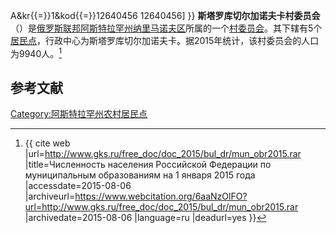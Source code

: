 {{Infobox Settlement
| official_name = 斯塔罗库切尔加诺夫卡村委员会
| native_name = Старокучергановский сельсовет
| settlement_type = [[村委员会|村委员会]]
| subdivision_type = [[国家|国家]]
| subdivision_type1 = [[俄罗斯行政区划|州]]
| subdivision_type2 = [[区_(苏联)|区]]
| subdivision_name = {{RUS}}
| subdivision_name1 = [[阿斯特拉罕州|阿斯特拉罕州]]
| subdivision_name2 = [[纳里马诺夫区|纳里马诺夫区]]
| seat_type = 行政中心
| seat = 斯塔罗库切尔加诺夫卡
| population_as_of=2015
| population_footnotes = <ref name=stat />
| population_total = 9940
| coordinates_display = inline,title
| latd = 46 | latm = 19 | lats = 30 | latNS = N
| longd = 47 | longm = 57 | longs = 29 | longEW = E
| timezone = [[萨马拉时间|MSK+1]]
| utc_offset = +4
| blank_name = [[俄罗斯市政土地区划代码|OKTMO编码]]
| blank_info = [http://classif.spb.ru/classificators/view/tma.php?st{{=}}A&kr{{=}}1&kod{{=}}12640456 12640456]
}}
'''斯塔罗库切尔加诺夫卡村委员会'''（{{lang-ru|Старокучергановский сельсовет}}）是[[俄罗斯联邦|俄罗斯联邦]][[阿斯特拉罕州|阿斯特拉罕州]][[纳里马诺夫区|纳里马诺夫区]]所属的一个[[村委员会|村委员会]]。其下辖有5个[[居民点|居民点]]，行政中心为斯塔罗库切尔加诺夫卡。据2015年统计，该村委员会的人口为9940人。<ref name=stat>{{ cite web |url=http://www.gks.ru/free_doc/doc_2015/bul_dr/mun_obr2015.rar |title=Численность населения Российской Федерации по муниципальным образованиям на 1 января 2015 года |accessdate=2015-08-06 |archiveurl=https://www.webcitation.org/6aaNzOlFO?url=http://www.gks.ru/free_doc/doc_2015/bul_dr/mun_obr2015.rar |archivedate=2015-08-06 |language=ru |deadurl=yes }}</ref>

== 参考文献 ==
{{reflist}}

{{Russia-stub}}

[[Category:阿斯特拉罕州农村居民点|Category:阿斯特拉罕州农村居民点]]